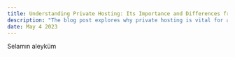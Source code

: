 ---
title: Understanding Private Hosting: Its Importance and Differences from Public Hosting
description: "The blog post explores why private hosting is vital for a secure and reliable hosting solution by offering better security, reliability & performance, compared to public hosting."
date: May 4 2023
---

Selamın aleyküm
